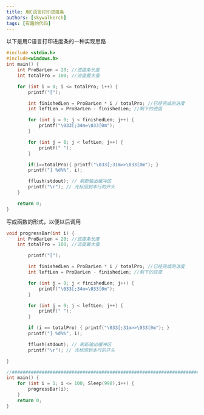 ```yaml
---
title: 用C语言打印进度条
authors: [skywalkerch]
tags: [有趣的代码]
---
```


以下是用C语言打印进度条的一种实现思路
```c
#include <stdio.h>
#include<windows.h>
int main() {
    int ProBarLen = 20; //进度条长度
    int totalPro = 100; //进度最大值

    for (int i = 0; i <= totalPro; i++) {
        printf("[");

        int finishedLen = ProBarLen * i / totalPro; //已经完成的进度
        int leftLen = ProBarLen - finishedLen; //剩下的进度

        for (int j = 0; j < finishedLen; j++) {
            printf("\033[;34m=\033[0m");
        }

        for (int j = 0; j < leftLen; j++) {
            printf(" ");
        }

        if(i==totalPro){ printf("\033[;31m>>\033[0m"); }
        printf("] %d%%", i);

        fflush(stdout); // 刷新输出缓冲区
        printf("\r"); // 光标回到本行的开头
    }

    return 0;
}
```

写成函数的形式，以便以后调用
```c
void progressBar(int i) {
    int ProBarLen = 20; //进度条长度
    int totalPro = 100; //进度最大值

        printf("[");

        int finishedLen = ProBarLen * i / totalPro; //已经完成的进度
        int leftLen = ProBarLen - finishedLen; //剩下的进度

        for (int j = 0; j < finishedLen; j++) {
            printf("\033[;34m=\033[0m");
        }

        for (int j = 0; j < leftLen; j++) {
            printf(" ");
        }

        if (i == totalPro) { printf("\033[;31m>>\033[0m"); }
        printf("] %d%%", i);

        fflush(stdout); // 刷新输出缓冲区
        printf("\r"); // 光标回到本行的开头

}

//######################################################################
int main() {
    for (int i = 1; i <= 100; Sleep(998),i++) {
        progressBar(i);
    }
    return 0;
}
```
